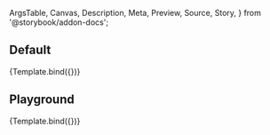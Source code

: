 <!-- @prettier -->

  ArgsTable,
  Canvas,
  Description,
  Meta,
  Preview,
  Source,
  Story,
} from '@storybook/addon-docs';


<Meta
  title="Forms (WIP)/FormSelect"
  component={FormSelect}
  argTypes={argTypes}
/>

<Description of={FormSelect} />

## Default

<Canvas>
  <Story
    name="Default"
    args={{
      label: 'Select Label',
      placeholder: 'Placeholder',
      options: [
        {
          label: 'One',
          value: 'ONE',
        },
        {
          label: 'Two',
          value: 'TWO',
        },
        {
          label: 'Three',
          value: 'THREE',
        },
      ],
    }}
  >
    {Template.bind({})}
  </Story>
</Canvas>

## Playground

<Canvas isColumn>
  <Source language="jsx" story="Playground" />
  <Story
    name="Playground"
    args={{
      label: 'Select Label',
      placeholder: 'Placeholder',
      options: [
        {
          label: 'One',
          value: 'ONE',
        },
        {
          label: 'Two',
          value: 'TWO',
        },
        {
          label: 'Three',
          value: 'THREE',
        },
      ],
    }}
  >
    {Template.bind({})}
  </Story>
  <ArgsTable story="Playground" />
</Canvas>
